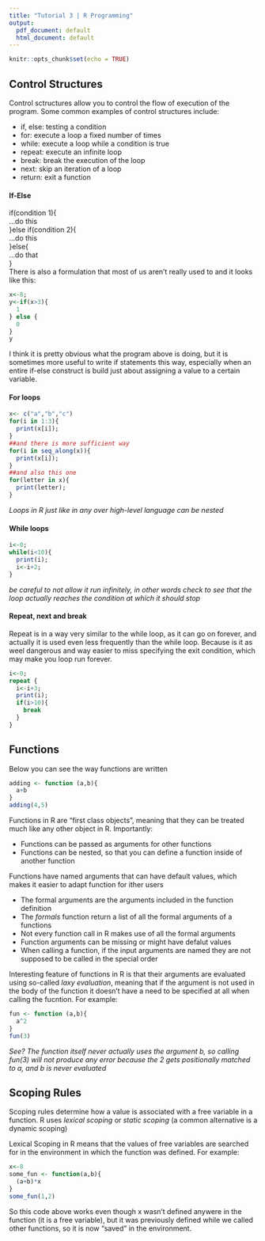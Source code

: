 ```yaml
---
title: "Tutorial 3 | R Programming"
output:
  pdf_document: default
  html_document: default
---
```


```r
knitr::opts_chunk$set(echo = TRUE)
```

## **Control Structures**

Control sctructures allow you to control the flow of execution of the program.
Some common examples of control structures include:

- if, else: testing a condition
- for: execute a loop a fixed number of times
- while: execute a loop while a condition is true
- repeat: execute an infinite loop
- break: break the execution of the loop
- next: skip an iteration of a loop
- return: exit a function

#### **If-Else**

if(condition 1){  
...do this  
}else if(condition 2){  
...do this  
}else{  
...do that  
}  
There is also a formulation that most of us aren't really used to and it looks like this:
```r
x<-8;
y<-if(x>3){
  1
} else {
  0
}
y
```
I think it is pretty obvious what the program above is doing, but it is sometimes more useful to write if statements this way, especially when an entire if-else construct is build just about assigning a value to a certain variable.

#### **For loops**
```r
x<- c("a","b","c")
for(i in 1:3){
  print(x[i]);
}
##and there is more sufficient way
for(i in seq_along(x)){
  print(x[i]);
}
##and also this one
for(letter in x){
  print(letter);
}
```

*Loops in R just like in any over high-level language can be nested*

#### **While loops**
```r
i<-0;
while(i<10){
  print(i);
  i<-i+2;
}
```

*be careful to not allow it run infinitely, in other words check to see that the loop actually reaches the condition at which it should stop*

#### **Repeat, next and break**

Repeat is in a way very similar to the while loop, as it can go on forever, and actually it is used even less frequently than the while loop. Because is it as weel dangerous and way easier to miss specifying the exit condition, which may make you loop run forever.
```r
i<-0;
repeat {
  i<-i+3;
  print(i);
  if(i>10){
    break
  }
}
```
## **Functions**

Below you can see the way functions are written
```r
adding <- function (a,b){
  a+b
}
adding(4,5)

```
Functions in R are "first class objects", meaning that they can be treated much like any other object in R. Importantly:

- Functions can be passed as arguments for other functions
- Functions can be nested, so that you can define a function inside of another function

Functions have named arguments that can have default values, which makes it easier to adapt function for ither users

- The formal arguments are the arguments included in the function definition
- The *formals* function return a list of all the formal arguments of a functions
- Not every function call in R makes use of all the formal arguments
- Function arguments can be missing or might have defalut values
- When calling a function, if the input arguments are named they are not supposed to be called in the special order

Interesting feature of functions in R is that their arguments are evaluated using so-called *laxy evaluation*, meaning that if the argument is not used in the body of the function it doesn't have a need to be specified at all when calling the fucntion. For example:
```r
fun <- function (a,b){
  a^2
}
fun(3)
```
*See? The function itself never actually uses the argument b, so calling fun(3) will not produce any error because the 2 gets positionally matched to a, and b is never evaluated*

## Scoping Rules

Scoping rules determine how a value is associated with a free variable in a function. R uses *lexical scoping* or *static scoping* (a common alternative is a dynamic scoping)

Lexical Scoping in R means that the values of free variables are searched for in the environment in which the function was defined.
For example: 
```r
x<-8
some_fun <- function(a,b){
  (a+b)*x
}
some_fun(1,2)
```

So this code above works even though x wasn't defined anywere in the function (it is a free variable), but it was previously defined while we called other functions, so it is now "saved" in the environment.
